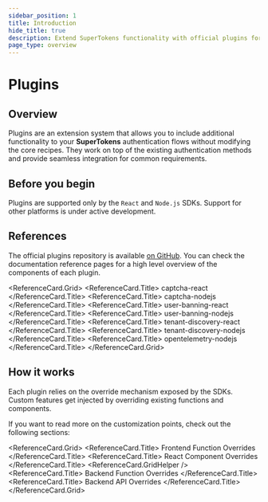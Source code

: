 ```yaml
---
sidebar_position: 1
title: Introduction
hide_title: true
description: Extend SuperTokens functionality with official plugins for enhanced authentication features.
page_type: overview
---
```


# Plugins

## Overview

Plugins are an extension system that allows you to include additional functionality to your **SuperTokens** authentication flows without modifying the core recipes.
They work on top of the existing authentication methods and provide seamless integration for common requirements.

## Before you begin

Plugins are supported only by the `React` and `Node.js` SDKs. 
Support for other platforms is under active development.


## References 

The official plugins repository is available [on GitHub](https://github.com/supertokens/supertokens-plugins).
You can check the documentation reference pages for a high level overview of the components of each plugin.

<ReferenceCard.Grid>
  <ReferenceCard href="/docs/references/plugins/captcha-react">
    <ReferenceCard.Title>
      captcha-react
    </ReferenceCard.Title>
  </ReferenceCard>
  <ReferenceCard href="/docs/references/plugins/captcha-nodejs">
    <ReferenceCard.Title>
      captcha-nodejs
    </ReferenceCard.Title>
  </ReferenceCard>
  <ReferenceCard href="/docs/references/plugins/user-banning-react">
    <ReferenceCard.Title>
      user-banning-react
    </ReferenceCard.Title>
  </ReferenceCard>
  <ReferenceCard href="/docs/references/plugins/user-banning-nodejs">
    <ReferenceCard.Title>
      user-banning-nodejs
    </ReferenceCard.Title>
  </ReferenceCard>
  <ReferenceCard href="/docs/references/plugins/tenant-discovery-react">
    <ReferenceCard.Title>
      tenant-discovery-react
    </ReferenceCard.Title>
  </ReferenceCard>
  <ReferenceCard href="/docs/references/plugins/tenant-discovery-nodejs">
    <ReferenceCard.Title>
      tenant-discovery-nodejs
    </ReferenceCard.Title>
  </ReferenceCard>
  <ReferenceCard href="/docs/references/plugins/opentelemetry-nodejs">
    <ReferenceCard.Title>
      opentelemetry-nodejs
    </ReferenceCard.Title>
  </ReferenceCard>
</ReferenceCard.Grid>


## How it works

Each plugin relies on the override mechanism exposed by the SDKs.
Custom features get injected by overriding existing functions and components.

If you want to read more on the customization points, check out the following sections:

<ReferenceCard.Grid>
  <ReferenceCard href="/docs/references/frontend-sdks/function-overrides">
    <ReferenceCard.Title>
      Frontend Function Overrides
    </ReferenceCard.Title>
  </ReferenceCard>
  <ReferenceCard href="/docs/references/frontend-sdks/prebuilt-ui/override-react-components">
    <ReferenceCard.Title>
      React Component Overrides
    </ReferenceCard.Title>
  </ReferenceCard>
  <ReferenceCard.GridHelper />
  <ReferenceCard href="/docs/references/backend-sdks/function-overrides">
    <ReferenceCard.Title>
      Backend Function Overrides
    </ReferenceCard.Title>
  </ReferenceCard>
  <ReferenceCard href="/docs/references/backend-sdks/api-overrides">
    <ReferenceCard.Title>
      Backend API Overrides
    </ReferenceCard.Title>
  </ReferenceCard>
</ReferenceCard.Grid>


